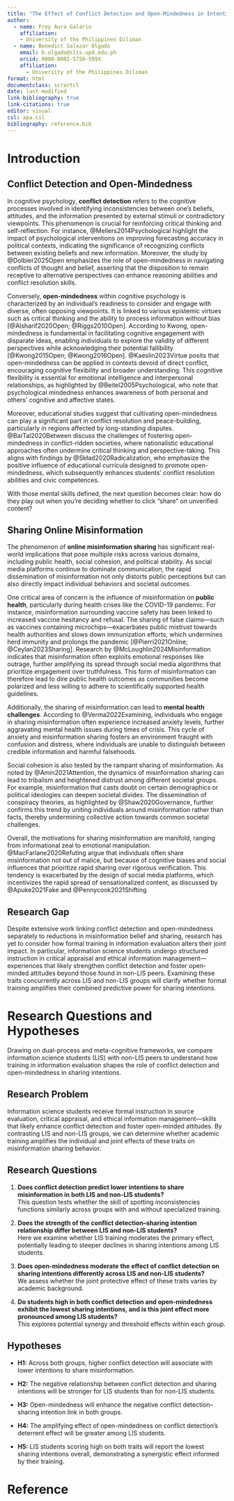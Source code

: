```yaml
---
title: "The Effect of Conflict Detection and Open-Mindedness in Intention to Share Misinformation"
author: 
  - name: Frey Aura Galario
    affiliation:
    - University of the Philippines Diliman
  - name: Benedict Salazar Olgado
    email: b.olgado@slis.upd.edu.ph
    orcid: 0000-0002-5758-599X
    affiliation:
      - University of the Philippines Diliman
format: html
documentclass: scrartcl
date: last-modified
link-bibliography: true
link-citations: true
editor: visual
csl: apa.csl
bibliography: reference.bib
---
```


# Introduction

## Conflict Detection and Open-Mindedness

In cognitive psychology, **conflict detection** refers to the cognitive processes involved in identifying inconsistencies between one's beliefs, attitudes, and the information presented by external stimuli or contradictory viewpoints. This phenomenon is crucial for reinforcing critical thinking and self-reflection. For instance, @Mellers2014Psychological highlight the impact of psychological interventions on improving forecasting accuracy in political contexts, indicating the significance of recognizing conflicts between existing beliefs and new information. Moreover, the study by @Dolbier2025Open emphasizes the role of open-mindedness in navigating conflicts of thought and belief, asserting that the disposition to remain receptive to alternative perspectives can enhance reasoning abilities and conflict resolution skills.

Conversely, **open-mindedness** within cognitive psychology is characterized by an individual's readiness to consider and engage with diverse, often opposing viewpoints. It is linked to various epistemic virtues such as critical thinking and the ability to process information without bias [@Alsharif2020Open; @Riggs2010Open]. According to Kwong, open-mindedness is fundamental in facilitating cognitive engagement with disparate ideas, enabling individuals to explore the validity of different perspectives while acknowledging their potential fallibility [@Kwong2015Open; @Kwong2016Open]. @Kaeslin2023Virtue posits that open-mindedness can be applied in contexts devoid of direct conflict, encouraging cognitive flexibility and broader understanding. This cognitive flexibility is essential for emotional intelligence and interpersonal relationships, as highlighted by @Beitel2005Psychological, who note that psychological mindedness enhances awareness of both personal and others' cognitive and affective states.

Moreover, educational studies suggest that cultivating open-mindedness can play a significant part in conflict resolution and peace-building, particularly in regions affected by long-standing disputes. @BarTal2020Between discuss the challenges of fostering open-mindedness in conflict-ridden societies, where nationalistic educational approaches often undermine critical thinking and perspective-taking. This aligns with findings by @Skład2020Radicalization, who emphasize the positive influence of educational curricula designed to promote open-mindedness, which subsequently enhances students' conflict resolution abilities and civic competences.

With those mental skills defined, the next question becomes clear: how do they play out when you’re deciding whether to click “share” on unverified content?

## Sharing Online Misinformation

The phenomenon of **online misinformation sharing** has significant real-world implications that pose multiple risks across various domains, including public health, social cohesion, and political stability. As social media platforms continue to dominate communication, the rapid dissemination of misinformation not only distorts public perceptions but can also directly impact individual behaviors and societal outcomes.

One critical area of concern is the influence of misinformation on **public health**, particularly during health crises like the COVID-19 pandemic. For instance, misinformation surrounding vaccine safety has been linked to increased vaccine hesitancy and refusal. The sharing of false claims—such as vaccines containing microchips—exacerbates public mistrust towards health authorities and slows down immunization efforts, which undermines herd immunity and prolongs the pandemic [@Pierri2021Online; @Ceylan2023Sharing]. Research by @McLoughlin2024Misinformation indicates that misinformation often exploits emotional responses like outrage, further amplifying its spread through social media algorithms that prioritize engagement over truthfulness. This form of misinformation can therefore lead to dire public health outcomes as communities become polarized and less willing to adhere to scientifically supported health guidelines.

Additionally, the sharing of misinformation can lead to **mental health challenges**. According to @Verma2022Examining, individuals who engage in sharing misinformation often experience increased anxiety levels, further aggravating mental health issues during times of crisis. This cycle of anxiety and misinformation sharing fosters an environment fraught with confusion and distress, where individuals are unable to distinguish between credible information and harmful falsehoods.

Social cohesion is also tested by the rampant sharing of misinformation. As noted by @Amin2021Attention, the dynamics of misinformation sharing can lead to tribalism and heightened distrust among different societal groups. For example, misinformation that casts doubt on certain demographics or political ideologies can deepen societal divides. The dissemination of conspiracy theories, as highlighted by @Shaw2020Governance, further confirms this trend by uniting individuals around misinformation rather than facts, thereby undermining collective action towards common societal challenges.

Overall, the motivations for sharing misinformation are manifold, ranging from informational zeal to emotional manipulation. @MacFarlane2020Refuting argue that individuals often share misinformation not out of malice, but because of cognitive biases and social influences that prioritize rapid sharing over rigorous verification. This tendency is exacerbated by the design of social media platforms, which incentivizes the rapid spread of sensationalized content, as discussed by @Apuke2021Fake and @Pennycook2021Shifting

## Research Gap

Despite extensive work linking conflict detection and open-mindedness separately to reductions in misinformation belief and sharing, research has yet to consider how formal training in information evaluation alters their joint impact. In particular, information science students undergo structured instruction in critical appraisal and ethical information management—experiences that likely strengthen conflict detection and foster open-minded attitudes beyond those found in non-LIS peers. Examining these traits concurrently across LIS and non-LIS groups will clarify whether formal training amplifies their combined predictive power for sharing intentions.

# Research Questions and Hypotheses

Drawing on dual-process and meta-cognitive frameworks, we compare information science students (LIS) with non-LIS peers to understand how training in information evaluation shapes the role of conflict detection and open-mindedness in sharing intentions.

## Research Problem

Information science students receive formal instruction in source evaluation, critical appraisal, and ethical information management—skills that likely enhance conflict detection and foster open-minded attitudes. By contrasting LIS and non-LIS groups, we can determine whether academic training amplifies the individual and joint effects of these traits on misinformation sharing behavior.

## Research Questions

1.  **Does conflict detection predict lower intentions to share misinformation in both LIS and non-LIS students?**\
    This question tests whether the skill of spotting inconsistencies functions similarly across groups with and without specialized training.

2.  **Does the strength of the conflict detection–sharing intention relationship differ between LIS and non-LIS students?**\
    Here we examine whether LIS training moderates the primary effect, potentially leading to steeper declines in sharing intentions among LIS students.

3.  **Does open-mindedness moderate the effect of conflict detection on sharing intentions differently across LIS and non-LIS students?**\
    We assess whether the joint protective effect of these traits varies by academic background.

4.  **Do students high in both conflict detection and open-mindedness exhibit the lowest sharing intentions, and is this joint effect more pronounced among LIS students?**\
    This explores potential synergy and threshold effects within each group.

## Hypotheses

-   **H1:** Across both groups, higher conflict detection will associate with lower intentions to share misinformation.

-   **H2:** The negative relationship between conflict detection and sharing intentions will be stronger for LIS students than for non-LIS students.

-   **H3:** Open-mindedness will enhance the negative conflict detection–sharing intention link in both groups.

-   **H4:** The amplifying effect of open-mindedness on conflict detection’s deterrent effect will be greater among LIS students.

-   **H5:** LIS students scoring high on both traits will report the lowest sharing intentions overall, demonstrating a synergistic effect informed by their training.

# Reference
